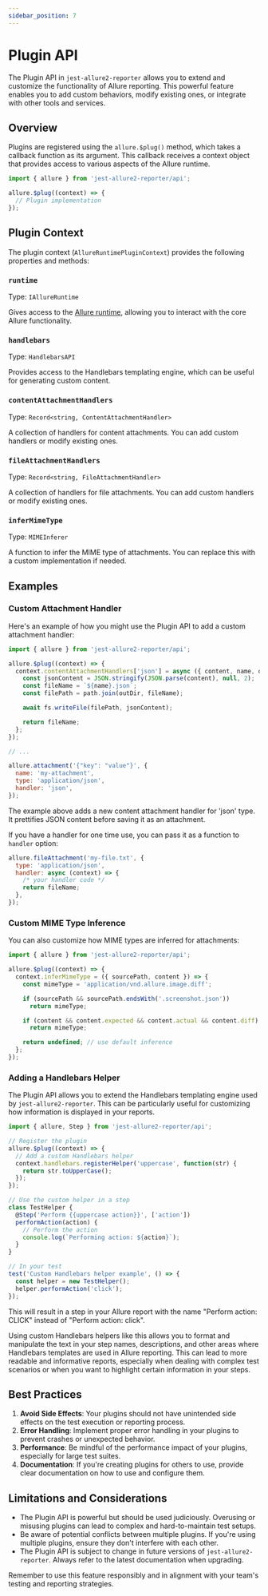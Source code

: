 ```yaml
---
sidebar_position: 7
---
```


# Plugin API

The Plugin API in `jest-allure2-reporter` allows you to extend and customize the functionality of Allure reporting. This powerful feature enables you to add custom behaviors, modify existing ones, or integrate with other tools and services.

## Overview

Plugins are registered using the `allure.$plug()` method, which takes a callback function as its argument. This callback receives a context object that provides access to various aspects of the Allure runtime.

```javascript
import { allure } from 'jest-allure2-reporter/api';

allure.$plug((context) => {
  // Plugin implementation
});
```

## Plugin Context

The plugin context (`AllureRuntimePluginContext`) provides the following properties and methods:

### `runtime`

Type: `IAllureRuntime`

Gives access to the [Allure runtime](./04-runtime-api.mdx), allowing you to interact with the core Allure functionality.

### `handlebars`

Type: `HandlebarsAPI`

Provides access to the Handlebars templating engine, which can be useful for generating custom content.

### `contentAttachmentHandlers`

Type: `Record<string, ContentAttachmentHandler>`

A collection of handlers for content attachments. You can add custom handlers or modify existing ones.

### `fileAttachmentHandlers`

Type: `Record<string, FileAttachmentHandler>`

A collection of handlers for file attachments. You can add custom handlers or modify existing ones.

### `inferMimeType`

Type: `MIMEInferer`

A function to infer the MIME type of attachments. You can replace this with a custom implementation if needed.

## Examples

### Custom Attachment Handler

Here's an example of how you might use the Plugin API to add a custom attachment handler:

```javascript
import { allure } from 'jest-allure2-reporter/api';

allure.$plug((context) => {
  context.contentAttachmentHandlers['json'] = async ({ content, name, outDir }) => {
    const jsonContent = JSON.stringify(JSON.parse(content), null, 2);
    const fileName = `${name}.json`;
    const filePath = path.join(outDir, fileName);

    await fs.writeFile(filePath, jsonContent);

    return fileName;
  };
});

// ...

allure.attachment('{"key": "value"}', {
  name: 'my-attachment',
  type: 'application/json',
  handler: 'json',
});
```

The example above adds a new content attachment handler for 'json' type.
It prettifies JSON content before saving it as an attachment.

If you have a handler for one time use, you can pass it as a function to `handler` option:

```javascript
allure.fileAttachment('my-file.txt', {
  type: 'application/json',
  handler: async (context) => {
    /* your handler code */
    return fileName;
  },
});
```

### Custom MIME Type Inference

You can also customize how MIME types are inferred for attachments:

```javascript
import { allure } from 'jest-allure2-reporter/api';

allure.$plug((context) => {
  context.inferMimeType = ({ sourcePath, content }) => {
    const mimeType = 'application/vnd.allure.image.diff';

    if (sourcePath && sourcePath.endsWith('.screenshot.json'))
      return mimeType;

    if (content && content.expected && content.actual && content.diff)
      return mimeType;

    return undefined; // use default inference
  };
});
```

### Adding a Handlebars Helper

The Plugin API allows you to extend the Handlebars templating engine used by `jest-allure2-reporter`.
This can be particularly useful for customizing how information is displayed in your reports.

```javascript
import { allure, Step } from 'jest-allure2-reporter/api';

// Register the plugin
allure.$plug((context) => {
  // Add a custom Handlebars helper
  context.handlebars.registerHelper('uppercase', function(str) {
    return str.toUpperCase();
  });
});

// Use the custom helper in a step
class TestHelper {
  @Step('Perform {{uppercase action}}', ['action'])
  performAction(action) {
    // Perform the action
    console.log(`Performing action: ${action}`);
  }
}

// In your test
test('Custom Handlebars helper example', () => {
  const helper = new TestHelper();
  helper.performAction('click');
});
```

This will result in a step in your Allure report with the name "Perform action: CLICK" instead of "Perform action: click".

Using custom Handlebars helpers like this allows you to format and manipulate the text in your step names, descriptions, and other areas where Handlebars templates are used in Allure reporting. This can lead to more readable and informative reports, especially when dealing with complex test scenarios or when you want to highlight certain information in your steps.

## Best Practices

1. **Avoid Side Effects**: Your plugins should not have unintended side effects on the test execution or reporting process.
2. **Error Handling**: Implement proper error handling in your plugins to prevent crashes or unexpected behavior.
3. **Performance**: Be mindful of the performance impact of your plugins, especially for large test suites.
4. **Documentation**: If you're creating plugins for others to use, provide clear documentation on how to use and configure them.

## Limitations and Considerations

- The Plugin API is powerful but should be used judiciously. Overusing or misusing plugins can lead to complex and hard-to-maintain test setups.
- Be aware of potential conflicts between multiple plugins. If you're using multiple plugins, ensure they don't interfere with each other.
- The Plugin API is subject to change in future versions of `jest-allure2-reporter`. Always refer to the latest documentation when upgrading.

Remember to use this feature responsibly and in alignment with your team's testing and reporting strategies.
